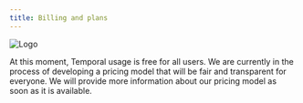 ```yaml
---
title: Billing and plans
---
```


![Logo](../../assets/billing-and-plans.webp)

At this moment, Temporal usage is free for all users. We are currently in the process of developing a pricing model that will be fair and transparent for everyone. We will provide more information about our pricing model as soon as it is available.